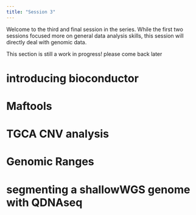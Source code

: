 ---
title: "Session 3"
---

Welcome to the third and final session in the series.
While the first two sessions focused more on general data analysis skills, this session will 
directly deal with genomic data.

This section is still a work in progress! please come back later 

# introducing bioconductor 

# Maftools 

# TGCA CNV analysis

# Genomic Ranges 

# segmenting a shallowWGS genome with QDNAseq 

# 